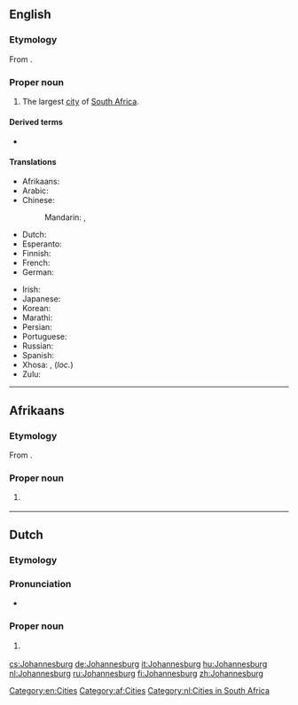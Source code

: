 ==English==
{{wikipedia|lang=en}}

===Etymology===
From {{etyl|nl|en}} {{m|nl|Johannesburg}}.

===Proper noun===
{{en-proper noun}}

# The largest [[city]] of [[South Africa]].

====Derived terms====
* {{l|en|Johannesburger}}

====Translations====
{{trans-top|a city in South Africa}}
* Afrikaans: {{t|af|Johannesburg}}
* Arabic: {{t|ar|جوهانسبرغ|m|tr=juhanisbūrgh}}
* Chinese:
*: Mandarin: {{t|cmn|約翰內斯堡|sc=Hani}}, {{t+|cmn|约翰内斯堡|tr=Yuēhànnèisībǎo|sc=Hani}}
* Dutch: {{t+|nl|Johannesburg}}
* Esperanto: {{t|eo|Johanesburgo}}
* Finnish: {{t+|fi|Johannesburg}}
* French: {{t|fr|Johannesburg}}
* German: {{t+|de|Johannesburg|n}}
{{trans-mid}}
* Irish: {{t|ga|Cathair Eoin|f}}
* Japanese: {{t|ja|ヨハネスブルグ|tr=Yohanesuburugu}}
* Korean: {{t|ko|요하네스버그|tr=Yohaneseubeogeu|sc=Hang}}
* Marathi: {{t|mr|जोहॅनेस्बर्ग|n|tr=johǎnesbarga|sc=Deva}}
* Persian: {{t|fa|ژوهانسبورگ|tr=žohânesburg|sc=fa-Arab}}
* Portuguese: {{t|pt|Joanesburgo}}
* Russian: {{t+|ru|Йоха́ннесбург|m}}
* Spanish: {{t+|es|Johannesburgo}}
* Xhosa: {{t|xh|iRhawuti}}, {{t|xh|eRhawutini}} (''loc.'')
* Zulu: {{t|zu|iGoli}}
{{trans-bottom}}

[[Category:en:Cities]]

----

==Afrikaans==
{{wikipedia|lang=af}}

===Etymology===
From {{inh|af|nl|Johannesburg}}.

===Proper noun===
{{head|af|proper noun}}

# {{l|en|Johannesburg}} {{gloss|city in South Africa}}

[[Category:af:Cities]]

----

==Dutch==
{{wikipedia|lang=nl}}

===Etymology===
{{suffix|Johannes|burg|lang=nl}}

===Pronunciation===
* {{audio|Nl-Johannesburg.ogg|Audio|lang=nl}}

===Proper noun===
{{head|nl|proper noun}}

# {{l|en|Johannesburg}} {{gloss|city in South Africa}}

[[Category:nl:Cities in South Africa]]

[[cs:Johannesburg]]
[[de:Johannesburg]]
[[it:Johannesburg]]
[[hu:Johannesburg]]
[[nl:Johannesburg]]
[[ru:Johannesburg]]
[[fi:Johannesburg]]
[[zh:Johannesburg]]